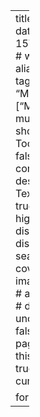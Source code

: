 ---
title: "My 1st post"
date: 2020-09-15T11:30:03+00:00
# weight: 1
# aliases: ["/first"]
tags: ["first"]
author: "Me"
# author: ["Me", "You"] # multiple authors
showToc: true
TocOpen: false
draft: false
hidemeta: false
comments: false
description: "Desc Text."
disableHLJS: true # to disable highlightjs
disableShare: false
disableHLJS: false
searchHidden: true
cover:
    image: "<image path/url>" # image path/url
    alt: "<alt text>" # alt text
    caption: "<text>" # display caption under cover
    relative: false # when using page bundles set this to true
    hidden: true # only hide on current single page

format: hugo-md
---